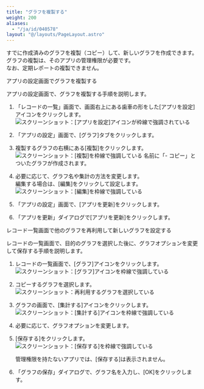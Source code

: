 ```yaml
---
title: "グラフを複製する"
weight: 200
aliases:
  - "/ja/id/040578"
layout: "@/layouts/PageLayout.astro"
---
```




すでに作成済みのグラフを複製（コピー）して、新しいグラフを作成できます。  
グラフの複製は、そのアプリの管理権限が必要です。  
なお、定期レポートの複製できません。

<Heading id="report_copy_report_10">アプリの設定画面でグラフを複製する</Heading>

アプリの設定画面で、グラフを複製する手順を説明します。

1. 「レコードの一覧」画面で、画面右上にある歯車の形をした[アプリを設定]アイコンをクリックします。  
   <Img src="/k/kintone/img/settings_new_icon.png" alt="スクリーンショット：[アプリを設定]アイコンが枠線で強調されている" />

1. 「アプリの設定」画面で、[グラフ]タブをクリックします。

1. 複製するグラフの右横にある[複製]をクリックします。
   <Img src="/k/kintone/img-ja/copy_report_02.png" alt="スクリーンショット：[複製]を枠線で強調している" />
  名前に「- コピー」とついたグラフが作成されます。

1. 必要に応じて、グラフ名や集計の方法を変更します。  
   編集する場合は、[編集]をクリックして設定します。
   <Img src="/k/kintone/img-ja/copy_report_03.png" alt="スクリーンショット：[編集]を枠線で強調している" />

1. 「アプリの設定」画面で、[アプリを更新]をクリックします。

1. 「アプリを更新」ダイアログで[アプリを更新]をクリックします。

<Heading id="report_copy_report_20">レコード一覧画面で他のグラフを再利用して新しいグラフを設定する</Heading>

レコードの一覧画面で、目的のグラフを選択した後に、グラフオプションを変更して保存する手順を説明します。

1. レコードの一覧画面で、[グラフ]アイコンをクリックします。  
   <Img src="/k/kintone/img-ja/set_report_04.png" alt="スクリーンショット：[グラフ]アイコンを枠線で強調している" />

1. コピーするグラフを選択します。  
   <Img src="/k/kintone/img-ja/copy_report_04.png" alt="スクリーンショット：再利用するグラフを選択している" />

1. グラフの画面で、[集計する]アイコンをクリックします。  
   <Img src="/k/kintone/img-ja/copy_report_05.png" alt="スクリーンショット：[集計する]アイコンを枠線で強調している" />

1. 必要に応じて、グラフオプションを変更します。

1. [保存する]をクリックします。
   <Img src="/k/kintone/img-ja/copy_report_06.png" alt="スクリーンショット：[保存する]を枠線で強調している" />

   <Note>

   管理権限を持たないアプリでは、[保存する]は表示されません。

   </Note>

1. 「グラフの保存」ダイアログで、グラフ名を入力し、[OK]をクリックします。
